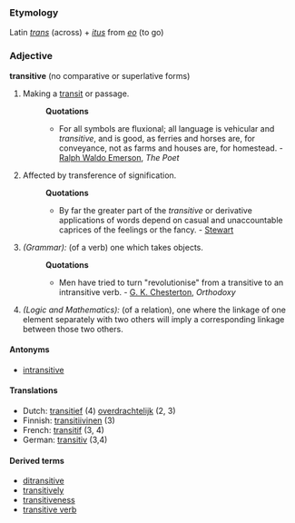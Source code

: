 ===Etymology===
Latin ''[[trans]]'' (across) + ''[[itus]]'' from ''[[eo]]'' (to go)

===Adjective===
'''transitive''' (no comparative or superlative forms)

#Making a [[transit]] or passage.
#:'''Quotations'''
#:*For all symbols are fluxional; all language is vehicular and ''transitive'', and is good, as ferries and horses are, for conveyance, not as farms and houses are, for homestead. - [[Ralph Waldo Emerson]], ''The Poet''
#Affected by transference of signification.
#:'''Quotations'''
#:*By far the greater part of the ''transitive'' or derivative applications of words depend on casual and unaccountable caprices of the feelings or the fancy. - [[Stewart]] 
#''(Grammar):'' (of a verb) one which takes objects.
#:'''Quotations'''
#:*Men have tried to turn "revolutionise" from a transitive to an intransitive verb. - [[G. K. Chesterton]], ''Orthodoxy''
#''(Logic and Mathematics):'' (of a relation), one where the linkage of one element separately with two others will imply a corresponding linkage between those two others.

====Antonyms====
*[[intransitive]]

====Translations====
*Dutch: [[transitief]] (4) [[overdrachtelijk]] (2, 3)
*Finnish: [[transitiivinen]] (3)
*French: [[transitif]] (3, 4)
*German: [[transitiv]] (3,4)

====Derived terms====
*[[ditransitive]]
*[[transitively]]
*[[transitiveness]]
*[[transitive verb]]